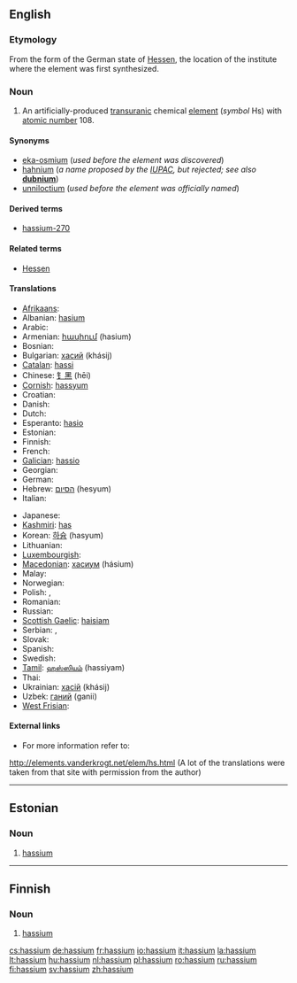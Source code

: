 {{also|Hassium}}
==English==

{{elements|Hs|bohrium|Bh|meitnerium|Mt}}

===Etymology===
From the {{etyl|la}} form of the German state of [[w:Hessen|Hessen]], the location of the institute where the element was first synthesized.

===Noun===
{{en-noun|-}}
{{wikipedia}}

# {{chemical element}} An artificially-produced [[transuranic]] chemical [[element]] (''symbol'' Hs) with [[atomic number]] 108.

====Synonyms====
* [[eka-osmium]] (''used before the element was discovered'')
* [[hahnium]] (''a name proposed by the [[w:IUPAC|IUPAC]], but rejected; see also'' '''[[dubnium]]''')
* [[unniloctium]] (''used before the element was officially named'')

====Derived terms====
* [[hassium-270]]

====Related terms====
* [[w:Hessen|Hessen]]

====Translations====
{{trans-top|chemical element with atomic number 108}}
* [[Afrikaans]]: {{t-|af|hassium|xs=Afrikaans}}
* Albanian: [[hasium]]
* Arabic: {{t|ar|هسيوم|m|tr=hásyum|sc=Arab}}
* Armenian: [[հասիում]] (hasium)
* Bosnian: {{t-|bs|hassij}}
* Bulgarian: [[хасий]] (khásij) {{m}}
* [[Catalan]]: [[hassi]]
* Chinese: [[钅黑]] (hēi)
* [[Cornish]]: [[hassyum]]
* Croatian: {{t-|hr|hassij}}
* Danish: {{t-|da|hassium}}
* Dutch: {{t+|nl|hassium|n}}
* Esperanto: [[hasio]]
* Estonian: {{t-|et|hassium}}
* Finnish: {{t+|fi|hassium}}
* French: {{t+|fr|hassium|m}}
* [[Galician]]: [[hassio]]
* Georgian: {{t|ka|ჰასიუმი|tr=hasiumi|xs=Georgian}}
* German: {{t+|de|Hassium|n}}
* Hebrew: [[הסיום]] (hesyum)
* Italian: {{t-|it|hassio|m}}
{{trans-mid}}
* Japanese: {{t+|ja|ハッシウム|tr=hasshiumu|sc=Jpan}}
* [[Kashmiri]]: [[has#Kashmiri|has]]
* Korean: [[하슘]] (hasyum)
* Lithuanian: {{t+|lt|hasis|xs=Lithuanian}}
* [[Luxembourgish]]: {{t-|lb|hassium|xs=Luxembourgish}}
* [[Macedonian]]: [[хасиум]] (hásium) {{m}}
* Malay: {{t-|ms|hassium|xs=Malay}}
* Norwegian: {{t-|no|hassium}}
* Polish: {{t+|pl|has}}, {{t|pl|hass|m}}
* Romanian: {{t+|ro|hassiu|n}}
* Russian: {{t-|ru|хассий|m|tr=khássij|sc=Cyrl}}
* [[Scottish Gaelic]]: [[haisiam]]
* Serbian: {{t|sr|хасиjум|m|sc=Cyrl}}, {{t|sr|hasijum|m}}
* Slovak: {{t-|sk|hassium}}
* Spanish: {{t+|es|hassio|m}}
* Swedish: {{t+|sv|hassium}}
* [[Tamil]]: [[ஹஸ்ஸியம்]] (hassiyam)
* Thai: {{t|th|แฮลเชียม|tr=haessiam|sc=Thai|xs=Thai}}
* Ukrainian: [[хасiй]] (khásij) {{m}}
* Uzbek: [[ганий]] (ganii)
* [[West Frisian]]: {{t-|fy|hassium|xs=West Frisian}}
{{trans-bottom}}

====External links====
* For more information refer to:
http://elements.vanderkrogt.net/elem/hs.html
(A lot of the translations were taken from that site with permission from the author)

----

==Estonian==

===Noun===
{{infl|et|noun}}

# {{chemical element|lang=et}} [[#English|hassium]]

----

==Finnish==
{{wikipedia|lang=fi}}

===Noun===
{{fi-noun}}

# {{chemical element|lang=fi}} [[#English|hassium]]

[[cs:hassium]]
[[de:hassium]]
[[fr:hassium]]
[[io:hassium]]
[[it:hassium]]
[[la:hassium]]
[[lt:hassium]]
[[hu:hassium]]
[[nl:hassium]]
[[pl:hassium]]
[[ro:hassium]]
[[ru:hassium]]
[[fi:hassium]]
[[sv:hassium]]
[[zh:hassium]]